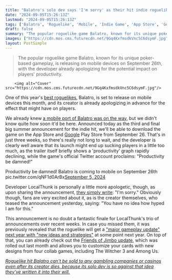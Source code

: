 ```yaml
---
title: "Balatro's solo dev says 'I'm sorry' as their hit indie roguelike prepares to launch on mobile this month, 'productivity be damned'"
date: "2024-09-05T15:26:13Z"
lastmod: "2024-09-05T15:26:13Z"
tags: ['Balatro', 'Roguelike', 'Mobile', 'Indie Game', 'App Store', 'Google Play']
draft: false
summary: "The popular roguelike game Balatro, known for its unique poker-based gameplay, is releasing on mobile devices on September 26th, with the developer already apologizing for the potential impact on players' productivity."
images: ["https://cdn.mos.cms.futurecdn.net/9Gq4KxfmsdkVnc5C6dsymF.jpg"]
layout: PostSimple
---
```

> The popular roguelike game Balatro, known for its unique poker-based gameplay, is releasing on mobile devices on September 26th, with the developer already apologizing for the potential impact on players' productivity.


        <img alt="Cover" src="https://cdn.mos.cms.futurecdn.net/9Gq4KxfmsdkVnc5C6dsymF.jpg"/>
        
One of this year's [<u>best roguelikes</u>](https://www.gamesradar.com/best-roguelikes-roguelites/), Balatro, is set to release on mobile devices this month, and its creator is already apologizing in advance for the effect that might have on players. 

We already knew [a mobile port of Balatro was on the way](https://www.gamesradar.com/in-under-a-month-solo-developed-instant-classic-roguelike-balatro-has-sold-1-million-copies-will-soon-destroy-global-productivity-with-mobile-release/), but we didn't know quite how soon it'd be here. Announced today as the third and final big summer announcement for the indie hit, we'll be able to download the game on the App Store and [Google](https://www.gamesradar.com/tag/google/) Play Store from September 26. That's in just three weeks, so there's really not long to wait, and the developer is clearly well aware that its launch might end up sucking players in a little too much, as the trailer itself briefly shows a 'productivity' graph rapidly declining, while the game's official Twitter account proclaims: "Productivity be damned!"

Productivity be damned! Balatro is coming to mobile on September 26th pic.twitter.com/qNF1d0ArBx[September 5, 2024](https://twitter.com/BalatroGame/status/1831695226886300045)

Developer LocalThunk is personally a little more apologetic, though, as upon sharing the announcement, [<u>they simply write</u>](https://x.com/LocalThunk/status/1831696326708605043): "I'm sorry." Obviously though, fans are very excited about it, as is the creator themselves, who teased the announcement yesterday, saying: "You have no idea how hyped I am for this." 

This announcement is no doubt a fantastic finale for LocalThunk's trio of announcements over recent weeks. In case you missed them, it was previously revealed that the roguelike will get a [<u>"major gameplay update" next year with "new ideas and strategies"</u>](https://www.gamesradar.com/games/roguelike/balatro-is-getting-a-major-gameplay-update-this-year-with-new-ideas-and-strategies-as-the-roguelike-poker-sensation-sells-2-million-copies/) at some point next year. On top of that, you can already check out the [<u>Friends of Jimbo update</u>](https://www.gamesradar.com/games/roguelike/poker-roguelike-balatro-gets-a-free-update-featuring-iconic-indie-games-like-the-witcher-3-vampire-survivors-and-among-us-and-yes-you-read-that-right/), which was rolled out last month and allows you to customize your cards with new designs from four collab games, including The Witcher 3 and Among Us.

[<u><em>Roguelike hit Balatro can't be sold to any gambling companies or casinos even after its creator dies, because its solo dev is so against that idea they've written it into their will.</em></u>](https://www.gamesradar.com/games/roguelike/roguelike-hit-balatro-cant-be-sold-to-any-gambling-companies-or-casinos-even-after-its-creator-dies-because-its-solo-dev-is-so-against-that-idea-theyve-written-it-into-their-will/)
        